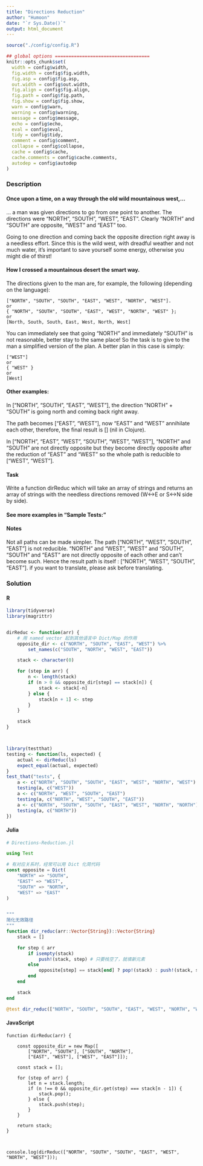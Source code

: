 ```yaml
---
title: "Directions Reduction"
author: "Humoon"
date: "`r Sys.Date()`"
output: html_document
---
```



```r
source("./config/config.R")

## global options ===================================
knitr::opts_chunk$set(
  width = config$width,
  fig.width = config$fig.width,
  fig.asp = config$fig.asp,
  out.width = config$out.width,
  fig.align = config$fig.align,
  fig.path = config$fig.path,
  fig.show = config$fig.show,
  warn = config$warn,
  warning = config$warning,
  message = config$message,
  echo = config$echo,
  eval = config$eval,
  tidy = config$tidy,
  comment = config$comment,
  collapse = config$collapse,
  cache = config$cache,
  cache.comments = config$cache.comments,
  autodep = config$autodep
)
```



### Description

#### Once upon a time, on a way through the old wild mountainous west,…
… a man was given directions to go from one point to another. The directions were "NORTH", "SOUTH", "WEST", "EAST". Clearly "NORTH" and "SOUTH" are opposite, "WEST" and "EAST" too.

Going to one direction and coming back the opposite direction right away is a needless effort. Since this is the wild west, with dreadful weather and not much water, it's important to save yourself some energy, otherwise you might die of thirst!

#### How I crossed a mountainous desert the smart way.
The directions given to the man are, for example, the following (depending on the language):

```
["NORTH", "SOUTH", "SOUTH", "EAST", "WEST", "NORTH", "WEST"].
or
{ "NORTH", "SOUTH", "SOUTH", "EAST", "WEST", "NORTH", "WEST" };
or
[North, South, South, East, West, North, West]
```

You can immediately see that going "NORTH" and immediately "SOUTH" is not reasonable, better stay to the same place! So the task is to give to the man a simplified version of the plan. A better plan in this case is simply:

```
["WEST"]
or
{ "WEST" }
or
[West]
```


#### Other examples:

In ["NORTH", "SOUTH", "EAST", "WEST"], the direction "NORTH" + "SOUTH" is going north and coming back right away.

The path becomes ["EAST", "WEST"], now "EAST" and "WEST" annihilate each other, therefore, the final result is [] (nil in Clojure).

In ["NORTH", "EAST", "WEST", "SOUTH", "WEST", "WEST"], "NORTH" and "SOUTH" are not directly opposite but they become directly opposite after the reduction of "EAST" and "WEST" so the whole path is reducible to ["WEST", "WEST"].

#### Task

Write a function dirReduc which will take an array of strings and returns an array of strings with the needless directions removed (W<->E or S<->N side by side).

#### See more examples in "Sample Tests:"

#### Notes

Not all paths can be made simpler. The path ["NORTH", "WEST", "SOUTH", "EAST"] is not reducible. "NORTH" and "WEST", "WEST" and "SOUTH", "SOUTH" and "EAST" are not directly opposite of each other and can't become such. Hence the result path is itself : ["NORTH", "WEST", "SOUTH", "EAST"].
if you want to translate, please ask before translating.


### Solution

#### R
```r
library(tidyverse)
library(magrittr)


dirReduc <- function(arr) {
    # 用 named vector 起到其他语言中 Dict/Map 的作用
    opposite_dir <- c("NORTH", "SOUTH", "EAST", "WEST") %>%
        set_names(c("SOUTH", "NORTH", "WEST", "EAST"))

    stack <- character(0)

    for (step in arr) {
        n <- length(stack)
        if (n > 0 && opposite_dir[step] == stack[n]) {
            stack <- stack[-n]
        } else {
            stack[n + 1] <- step
        }
    }

    stack
}



library(testthat)
testing <- function(ls, expected) {
    actual <- dirReduc(ls)
    expect_equal(actual, expected)
}
test_that("tests", {
    a <- c("NORTH", "SOUTH", "SOUTH", "EAST", "WEST", "NORTH", "WEST")
    testing(a, c("WEST"))
    a <- c("NORTH", "WEST", "SOUTH", "EAST")
    testing(a, c("NORTH", "WEST", "SOUTH", "EAST"))
    a <- c("NORTH", "SOUTH", "SOUTH", "EAST", "WEST", "NORTH", "NORTH")
    testing(a, c("NORTH"))
})
```


#### Julia
```julia
# Directions-Reduction.jl

using Test

# 有对应关系时，经常可以用 Dict 化简代码
const opposite = Dict(
    "NORTH" => "SOUTH",
    "EAST" => "WEST",
    "SOUTH" => "NORTH",
    "WEST" => "EAST"
)


"""
简化无效路径
"""
function dir_reduc(arr::Vector{String})::Vector{String}
    stack = []

    for step ∈ arr
        if isempty(stack)
            push!(stack, step) # 只要栈空了，就填新元素
        else
            opposite[step] == stack[end] ? pop!(stack) : push!(stack, step)
        end
    end

    stack
end

@test dir_reduc(["NORTH", "SOUTH", "SOUTH", "EAST", "WEST", "NORTH", "WEST"]) == ["WEST"]
```


#### JavaScript

```node
function dirReduc(arr) {

    const opposite_dir = new Map([
        ["NORTH", "SOUTH"], ["SOUTH", "NORTH"],
        ["EAST", "WEST"], ["WEST", "EAST"]]);

    const stack = [];

    for (step of arr) {
        let n = stack.length;
        if (n !== 0 && opposite_dir.get(step) === stack[n - 1]) {
            stack.pop();
        } else {
            stack.push(step);
        }
    }

    return stack;
}



console.log(dirReduc(["NORTH", "SOUTH", "SOUTH", "EAST", "WEST", "NORTH", "WEST"]));



```


